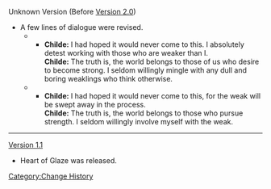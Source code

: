 Unknown Version (Before [[Version 2.0]])
* A few lines of dialogue were revised.
**{{Color|Old:}}
***'''Childe:''' I had hoped it would never come to this. I absolutely detest working with those who are weaker than I.<br />'''Childe:''' The truth is, the world belongs to those of us who desire to become strong. I seldom willingly mingle with any dull and boring weaklings who think otherwise.
**{{Color|New:}}
***'''Childe:''' I had hoped it would never come to this, for the weak will be swept away in the process.<br />'''Childe:''' The truth is, the world belongs to those who pursue strength. I seldom willingly involve myself with the weak.
----
[[Version 1.1]]
* Heart of Glaze was released.
<noinclude>[[Category:Change History]]</noinclude>